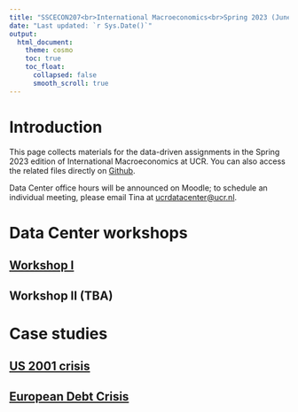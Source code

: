 ```yaml
---
title: "SSCECON207<br>International Macroeconomics<br>Spring 2023 (June)"
date: "Last updated: `r Sys.Date()`"
output: 
  html_document:
    theme: cosmo
    toc: true
    toc_float:
      collapsed: false
      smooth_scroll: true
---
```


# Introduction

This page collects materials for the data-driven assignments in the Spring 2023 edition of International Macroeconomics at UCR.
You can also access the related files directly on [Github](https://github.com/ucrdatacenter/projects).

Data Center office hours will be announced on Moodle; to schedule an individual meeting, please email Tina at [ucrdatacenter@ucr.nl](mailto:ucrdatacenter@ucr.nl).

# Data Center workshops

## [Workshop I](SSCECON207_2023h1/workshop1.html)

## Workshop II (TBA)

# Case studies

## [US 2001 crisis](SSCECON207_2023h1/US2001.html)

## [European Debt Crisis](SSCECON207_2023h1/EU2009.html)
